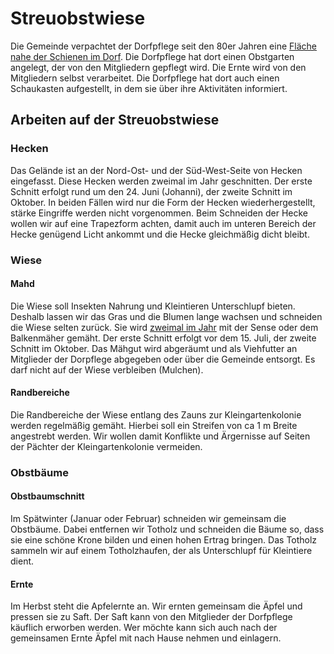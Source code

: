 # Streuobstwiese

Die Gemeinde verpachtet der Dorfpflege seit den 80er Jahren eine [Fläche nahe der Schienen im Dorf](https://goo.gl/maps/YwdDkz88gjd3ALQK7). Die Dorfpflege hat dort
einen Obstgarten angelegt, der von den Mitgliedern gepflegt wird. Die Ernte wird von den Mitgliedern selbst verarbeitet.
Die Dorfpflege hat dort auch einen Schaukasten aufgestellt, in dem sie über ihre Aktivitäten informiert.

## Arbeiten auf der Streuobstwiese

### Hecken

Das Gelände ist an der Nord-Ost- und der Süd-West-Seite von Hecken eingefasst. Diese Hecken werden zweimal im Jahr geschnitten.
Der erste Schnitt erfolgt rund um den 24. Juni (Johanni), der zweite Schnitt im Oktober. In beiden Fällen
wird nur die Form der Hecken wiederhergestellt, stärke Eingriffe werden nicht vorgenommen. Beim Schneiden
der Hecke wollen wir auf eine Trapezform achten, damit auch im unteren
Bereich der Hecke genügend Licht ankommt und die Hecke gleichmäßig dicht bleibt.

### Wiese

#### Mahd

Die Wiese soll Insekten Nahrung und Kleintieren Unterschlupf bieten. Deshalb lassen wir das Gras und die Blumen lange wachsen und schneiden die Wiese selten zurück.
Sie wird [zweimal im Jahr](../../../wissen/meadow/#zweischürige-mahd) mit der Sense oder dem Balkenmäher gemäht. Der erste Schnitt erfolgt vor dem 15. Juli, der zweite Schnitt im Oktober.
Das Mähgut wird abgeräumt
und als Viehfutter an Mitglieder der Dorpflege abgegeben oder über die Gemeinde entsorgt. Es darf nicht auf der Wiese verbleiben (Mulchen).

#### Randbereiche

Die Randbereiche der Wiese entlang des Zauns zur Kleingartenkolonie werden regelmäßig gemäht. Hierbei soll ein Streifen von ca 1 m Breite angestrebt werden.
Wir wollen damit
Konflikte und Ärgernisse auf Seiten der Pächter der Kleingartenkolonie vermeiden.

### Obstbäume

#### Obstbaumschnitt

Im Spätwinter (Januar oder Februar) schneiden wir gemeinsam die Obstbäume. Dabei entfernen wir Totholz und schneiden die Bäume so, dass sie eine schöne Krone bilden
und einen hohen Ertrag bringen.
Das Totholz sammeln wir auf einem Totholzhaufen, der als Unterschlupf für Kleintiere dient.

#### Ernte

Im Herbst steht die Apfelernte an. Wir ernten gemeinsam die Äpfel und pressen sie zu Saft. Der Saft kann
von den Mitglieder der Dorfpflege käuflich erworben werden.
Wer möchte kann sich auch nach der gemeinsamen Ernte Äpfel mit nach Hause nehmen und einlagern.

